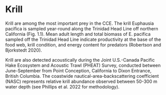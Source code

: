 # Krill

Krill are among the most important prey in the CCE. The krill Euphausia pacifica is sampled year-round along the Trinidad Head Line off northern California (Fig. 1.1). Mean adult length and total biomass of E. pacifica sampled off the Trinidad Head Line indicate productivity at the base of the food web, krill condition, and energy content for predators (Robertson and Bjorkstedt 2020).

Krill are also detected acoustically during the Joint U.S.-Canada Pacific Hake Ecosystem and Acoustic Trawl (PHEAT) Survey, conducted between June-September from Point Conception, California to Dixon Entrance, British Columbia. The coastwide nautical-area-backscattering coefficient (NASC) represents relative krill abundance observed between 50-300 m water depth (see Phillips et al. 2022 for methodology). 

